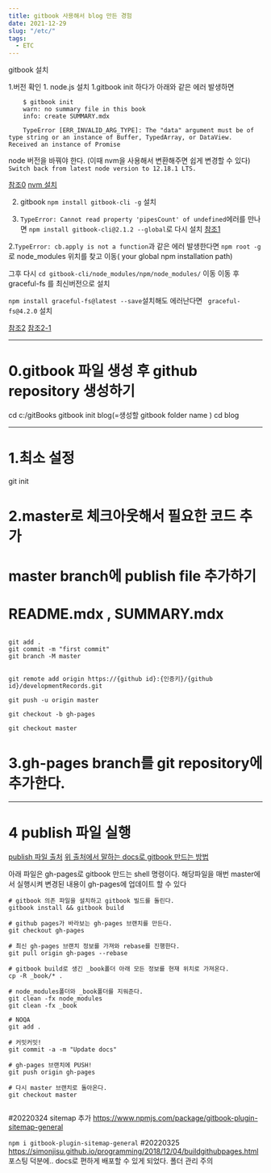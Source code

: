 ```yaml
---
title: gitbook 사용해서 blog 만든 경험
date: 2021-12-29
slug: "/etc/"
tags:
  - ETC
---
```


gitbook 설치

1.버전 확인
	1. node.js 설치 
		1.gitbook init 하다가 아래와 같은 에러 발생하면
			
```shell
	$ gitbook init
	warn: no summary file in this book
	info: create SUMMARY.mdx
	
	TypeError [ERR_INVALID_ARG_TYPE]: The "data" argument must be of type string or an instance of Buffer, TypedArray, or DataView. Received an instance of Promise

```
node 버전을 바꿔야 한다.	(이때 nvm을 사용해서 변환해주면 쉽게 변경할 수 있다)
`Switch back from latest node version to 12.18.1 LTS.`


[참조0](https://stackoom.com/en/question/4AD2n)
[nvm 설치](https://ahn3330.tistory.com/45)


2. gitbook `npm install gitbook-cli -g` 설치

1. `TypeError: Cannot read property 'pipesCount' of undefined`에러를 만나면
`npm install gitbook-cli@2.1.2 --global`로 다시 설치
[참조1](https://github.com/GitbookIO/gitbook-cli/issues/113)

2.`TypeError: cb.apply is not a function`과 같은 에러 발생한다면
`npm root -g`로 node_modules 위치를 찾고 이동( your global npm installation path)

그후 다시 `cd gitbook-cli/node_modules/npm/node_modules/` 이동
이동 후 graceful-fs 를 최신버전으로 설치

`npm install graceful-fs@latest --save`설치해도 에러난다면 ` graceful-fs@4.2.0` 설치

[참조2](https://stackoverflow.com/questions/64211386/gitbook-cli-install-error-typeerror-cb-apply-is-not-a-function-inside-graceful)
[참조2-1](https://jojoldu.tistory.com/598)	

			
---

# 0.gitbook 파일 생성 후 github repository 생성하기

cd c:/gitBooks
gitbook init blog(=생성할 gitbook folder name )
cd blog

---

# 1.최소 설정
git init

# 2.master로 체크아웃해서 필요한 코드 추가
# master branch에 publish file 추가하기
# README.mdx , SUMMARY.mdx

```shell

git add .
git commit -m "first commit"
git branch -M master


git remote add origin https://{github id}:{인증키}/{github id}/developmentRecords.git

git push -u origin master

git checkout -b gh-pages

git checkout master
```

# 3.gh-pages branch를 git repository에 추가한다.

---
# 4 publish 파일 실행 
[publish 파일 출처](https://beomi.github.io/2017/11/20/Deploy-Gitbook-to-Github-Pages/)
[위 출처에서 말하는 docs로 gitbook 만드는 방법](https://blog.psangwoo.com/coding/2018/01/31/gitbook-on-windows.html)

아래 파일은 gh-pages로 gitbook 만드는 shell 명령이다.
해당파일을 매번 master에서 실행시켜 변경된 내용이 gh-pages에 업데이트 할 수 있다

```shell
# gitbook 의존 파일을 설치하고 gitbook 빌드를 돌린다.
gitbook install && gitbook build

# github pages가 바라보는 gh-pages 브랜치를 만든다.
git checkout gh-pages

# 최신 gh-pages 브랜치 정보를 가져와 rebase를 진행한다.
git pull origin gh-pages --rebase

# gitbook build로 생긴 _book폴더 아래 모든 정보를 현재 위치로 가져온다.
cp -R _book/* .

# node_modules폴더와 _book폴더를 지워준다.
git clean -fx node_modules
git clean -fx _book

# NOQA
git add .

# 커밋커밋!
git commit -a -m "Update docs"

# gh-pages 브랜치에 PUSH!
git push origin gh-pages

# 다시 master 브랜치로 돌아온다.
git checkout master


```

#20220324 
sitemap 추가
https://www.npmjs.com/package/gitbook-plugin-sitemap-general

`npm i gitbook-plugin-sitemap-general`
#20220325
https://simonjisu.github.io/programming/2018/12/04/buildgithubpages.html
포스팅 덕분에.. docs로 편하게 배포할 수 있게 되었다.
폴더 관리 주의


